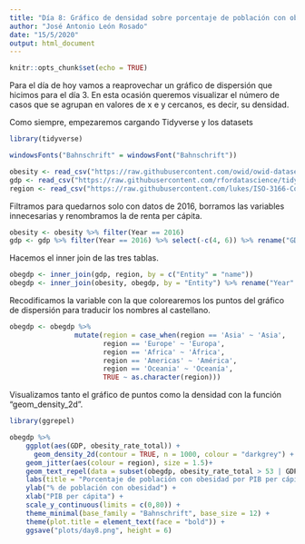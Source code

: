 ```yaml
---
title: "Día 8: Gráfico de densidad sobre porcentaje de población con obesidad por PIB per capita"
author: "José Antonio León Rosado"
date: "15/5/2020"
output: html_document
---
```


```r
knitr::opts_chunk$set(echo = TRUE)
```

Para el día de hoy vamos a reaprovechar un gráfico de dispersión que hicimos para el día 3. En esta ocasión queremos visualizar el número de casos que se agrupan en valores de x e y cercanos, es decir, su densidad.

Como siempre, empezaremos cargando Tidyverse y los datasets

```r
library(tidyverse)

windowsFonts("Bahnschrift" = windowsFont("Bahnschrift"))

obesity <- read_csv("https://raw.githubusercontent.com/owid/owid-datasets/master/datasets/Obesity%20Prevalence%20-%20WHO%20(2019)/Obesity%20Prevalence%20-%20WHO%20(2019).csv")
gdp <- read_csv("https://raw.githubusercontent.com/rfordatascience/tidytuesday/master/data/2019/2019-05-21/per-capita-mismanaged-plastic-waste-vs-gdp-per-capita.csv")
region <- read_csv("https://raw.githubusercontent.com/lukes/ISO-3166-Countries-with-Regional-Codes/master/all/all.csv")
```

Filtramos para quedarnos solo con datos de 2016, borramos las variables innecesarias y renombramos la de renta per cápita.

```r
obesity <- obesity %>% filter(Year == 2016)
gdp <- gdp %>% filter(Year == 2016) %>% select(-c(4, 6)) %>% rename("GDP" = 4)
```

Hacemos el inner join de las tres tablas.

```r
obegdp <- inner_join(gdp, region, by = c("Entity" = "name"))
obegdp <- inner_join(obesity, obegdp, by = "Entity") %>% rename("Year" = 2, "obesity_rate_total" = 3) %>% select(1, 2, 3, 8, 13)
```

Recodificamos la variable con la que colorearemos los puntos del gráfico de dispersión para traducir los nombres al castellano.

```r
obegdp <- obegdp %>%
                mutate(region = case_when(region == 'Asia' ~ 'Asia',
                       region == 'Europe' ~ 'Europa',
                       region == 'Africa' ~ 'África',
                       region == 'Americas' ~ 'América',
                       region == 'Oceania' ~ 'Oceanía',
                       TRUE ~ as.character(region)))
```

Visualizamos tanto el gráfico de puntos como la densidad con la función "geom_density_2d".

```r
library(ggrepel)

obegdp %>% 
    ggplot(aes(GDP, obesity_rate_total)) +
      geom_density_2d(contour = TRUE, n = 1000, colour = "darkgrey") +
    geom_jitter(aes(colour = region), size = 1.5)+
    geom_text_repel(data = subset(obegdp, obesity_rate_total > 53 | GDP > 50000), aes(GDP, obesity_rate_total, label=Entity), segment.color = NA, vjust = -1, family = "Bahnschrift") +
    labs(title = "Porcentaje de población con obesidad por PIB per cápita (PPA)", caption = "Fuente: Our World in Data | @jantleon", colour = "Continente") +
    ylab("% de población con obesidad") +
    xlab("PIB per cápita") +
    scale_y_continuous(limits = c(0,80)) +
    theme_minimal(base_family = "Bahnschrift", base_size = 12) +
    theme(plot.title = element_text(face = "bold")) +
    ggsave("plots/day8.png", height = 6)
```
